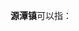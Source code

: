 '''源潭镇'''可以指：
{{PRC admin/disambig|34/08/24/101/000|41/13/28/101/000|43/06/82/104/000|44/18/02/103/000}}
{{disambig|cat=三字中国镇名消歧义}}